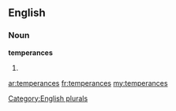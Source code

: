 ==English==

===Noun===
'''temperances'''

# {{plural of|[[temperance]]}}

[[Category:English plurals]]

[[ar:temperances]]
[[fr:temperances]]
[[my:temperances]]